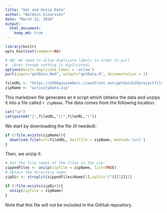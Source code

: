 ```yaml
---
title: "Get and Unzip Data"
author: "Baldvin Einarsson"
date: "March 12, 2016"
output: 
  html_document:
    keep_md: true
---
```


```r
library(knitr)
opts_knit$set(comment=NA)

# NB: We need to allow duplicate labels in order to purl
#  (Even though nothing is duplicated)
options(knitr.duplicate.label = 'allow')
purl(input="getData.Rmd", output="getData.R", documentation = 1)
```

```r
fileURL <- "https://d396qusza40orc.cloudfront.net/getdata%2Fprojectfiles%2FUCI%20HAR%20Dataset.zip"
zipName <- "activityData.zip"
```


This markdown file generates an `R` script which obtains the data and unzips it into a file called `r zipName`. The data comes from the following location:

```r
cat("\n")
cat(paste0("[",fileURL,"](",fileURL,")"))
```

We start by downloading the file (if needed):

```r
if (!file.exists(zipName)){
  download.file(url=fileURL, destfile = zipName, method='curl')
}
```

Then, we unzip it:

```r
# Get the file names of the files in the zip:
zippedFiles <- unzip(zipfile = zipName, list=TRUE)
# Obtain the directory name:
zipDir <- strsplit(zippedFiles$Name[1],split="/")[[1]][1]

if (!file.exists(zipDir)){
  unzip(zipfile = zipName)
}
```

Note that this file will not be included in the GitHub repository.
